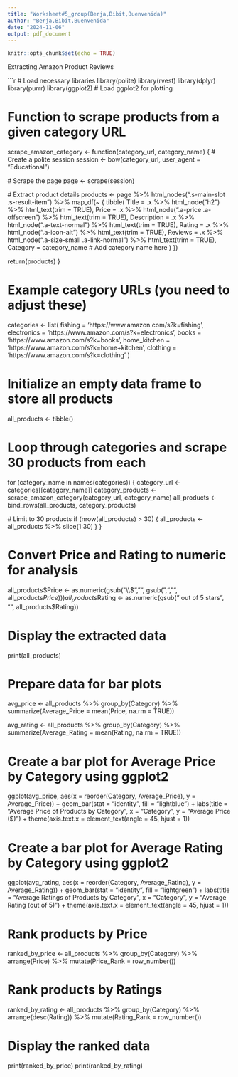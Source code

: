 ```yaml
---
title: "Worksheet#5_group(Berja,Bibit,Buenvenida)"
author: "Berja,Bibit,Buenvenida"
date: "2024-11-06"
output: pdf_document
---
```


```r
knitr::opts_chunk$set(echo = TRUE)
```

Extracting Amazon Product Reviews


```r
# Load necessary libraries
library(polite)
library(rvest)
library(dplyr)
library(purrr)
library(ggplot2)  # Load ggplot2 for plotting

# Function to scrape products from a given category URL
scrape_amazon_category <- function(category_url, category_name) {
  # Create a polite session
  session <- bow(category_url, user_agent = "Educational")
  
  # Scrape the page
  page <- scrape(session)
  
  # Extract product details
  products <- page %>%
    html_nodes(".s-main-slot .s-result-item") %>%
    map_df(~ {
      tibble(
        Title = .x %>% html_node("h2") %>% html_text(trim = TRUE),
        Price = .x %>% html_node(".a-price .a-offscreen") %>% html_text(trim = TRUE),
        Description = .x %>% html_node(".a-text-normal") %>% html_text(trim = TRUE),
        Rating = .x %>% html_node(".a-icon-alt") %>% html_text(trim = TRUE),
        Reviews = .x %>% html_node(".a-size-small .a-link-normal") %>% html_text(trim = TRUE),
        Category = category_name  # Add category name here
      )
    })
  
  return(products)
}

# Example category URLs (you need to adjust these)
categories <- list(
  fishing = 'https://www.amazon.com/s?k=fishing',
  electronics = 'https://www.amazon.com/s?k=electronics',
  books = 'https://www.amazon.com/s?k=books',
  home_kitchen = 'https://www.amazon.com/s?k=home+kitchen',
  clothing = 'https://www.amazon.com/s?k=clothing'
)

# Initialize an empty data frame to store all products
all_products <- tibble()

# Loop through categories and scrape 30 products from each
for (category_name in names(categories)) {
  category_url <- categories[[category_name]]
  category_products <- scrape_amazon_category(category_url, category_name)
  all_products <- bind_rows(all_products, category_products)
  
  # Limit to 30 products
  if (nrow(all_products) > 30) {
    all_products <- all_products %>% slice(1:30)
  }
}

# Convert Price and Rating to numeric for analysis
all_products$Price <- as.numeric(gsub("\\$", "", gsub(",", "", all_products$Price)))
all_products$Rating <- as.numeric(gsub(" out of 5 stars", "", all_products$Rating))

# Display the extracted data
print(all_products)

# Prepare data for bar plots
avg_price <- all_products %>%
  group_by(Category) %>%
  summarize(Average_Price = mean(Price, na.rm = TRUE))

avg_rating <- all_products %>%
  group_by(Category) %>%
  summarize(Average_Rating = mean(Rating, na.rm = TRUE))

# Create a bar plot for Average Price by Category using ggplot2
ggplot(avg_price, aes(x = reorder(Category, Average_Price), y = Average_Price)) +
  geom_bar(stat = "identity", fill = "lightblue") +
  labs(title = "Average Price of Products by Category", 
       x = "Category", 
       y = "Average Price ($)") +
  theme(axis.text.x = element_text(angle = 45, hjust = 1))

# Create a bar plot for Average Rating by Category using ggplot2
ggplot(avg_rating, aes(x = reorder(Category, Average_Rating), y = Average_Rating)) +
  geom_bar(stat = "identity", fill = "lightgreen") +
  labs(title = "Average Ratings of Products by Category", 
       x = "Category", 
       y = "Average Rating (out of 5)") +
  theme(axis.text.x = element_text(angle = 45, hjust = 1))

# Rank products by Price
ranked_by_price <- all_products %>%
  group_by(Category) %>%
  arrange(Price) %>%
  mutate(Price_Rank = row_number())

# Rank products by Ratings
ranked_by_rating <- all_products %>%
  group_by(Category) %>%
  arrange(desc(Rating)) %>%
  mutate(Rating_Rank = row_number())

# Display the ranked data
print(ranked_by_price)
print(ranked_by_rating)
